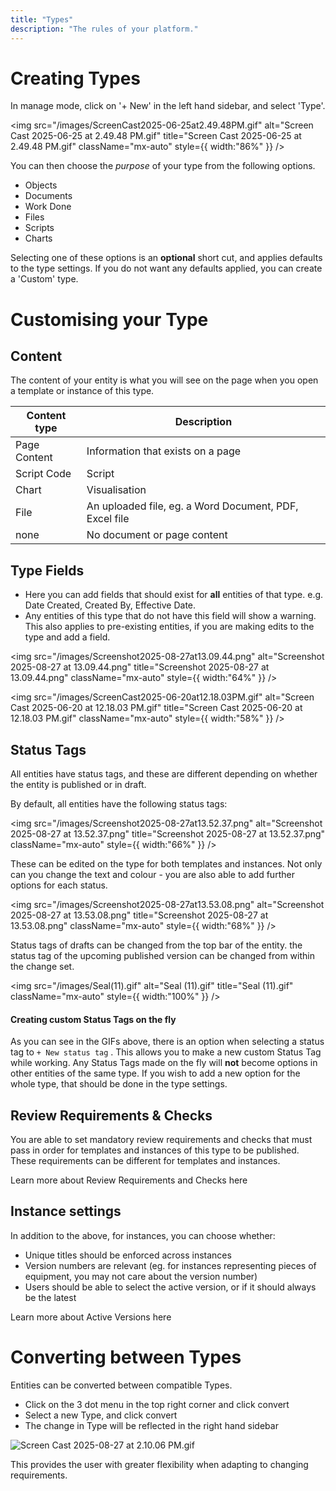 ```yaml
---
title: "Types"
description: "The rules of your platform."
---
```


# Creating Types

In manage mode, click on '\+ New' in the left hand sidebar, and select 'Type'.

<img
  src="/images/ScreenCast2025-06-25at2.49.48PM.gif"
  alt="Screen Cast 2025-06-25 at 2.49.48 PM.gif"
  title="Screen Cast 2025-06-25 at 2.49.48 PM.gif"
  className="mx-auto"
  style={{ width:"86%" }}
/>

You can then choose the _purpose_ of your type from the following options.

- Objects
- Documents
- Work Done
- Files
- Scripts
- Charts

Selecting one of these options is an **optional** short cut, and applies defaults to the type settings. If you do not want any defaults applied, you can create a 'Custom' type.

# Customising your Type

## Content

The content of your entity is what you will see on the page when you open a template or instance of this type.

| Content type | Description                                            |
| ------------ | ------------------------------------------------------ |
| Page Content | Information that exists on a page                      |
| Script Code  | Script                                                 |
| Chart        | Visualisation                                          |
| File         | An uploaded file, eg. a Word Document, PDF, Excel file |
| none         | No document or page content                            |

## Type Fields

- Here you can add fields that should exist for **all** entities of that type. e.g. Date Created, Created By, Effective Date.
- Any entities of this type that do not have this field will show a warning. This also applies to pre-existing entities, if you are making edits to the type and add a field.

<img
  src="/images/Screenshot2025-08-27at13.09.44.png"
  alt="Screenshot 2025-08-27 at 13.09.44.png"
  title="Screenshot 2025-08-27 at 13.09.44.png"
  className="mx-auto"
  style={{ width:"64%" }}
/>

<img
  src="/images/ScreenCast2025-06-20at12.18.03PM.gif"
  alt="Screen Cast 2025-06-20 at 12.18.03 PM.gif"
  title="Screen Cast 2025-06-20 at 12.18.03 PM.gif"
  className="mx-auto"
  style={{ width:"58%" }}
/>

## Status Tags

All entities have status tags, and these are different depending on whether the entity is published or in draft.

By default, all entities have the following status tags:

<img
  src="/images/Screenshot2025-08-27at13.52.37.png"
  alt="Screenshot 2025-08-27 at 13.52.37.png"
  title="Screenshot 2025-08-27 at 13.52.37.png"
  className="mx-auto"
  style={{ width:"66%" }}
/>

These can be edited on the type for both templates and instances. Not only can you change the text and colour - you are also able to add further options for each status.

<img
  src="/images/Screenshot2025-08-27at13.53.08.png"
  alt="Screenshot 2025-08-27 at 13.53.08.png"
  title="Screenshot 2025-08-27 at 13.53.08.png"
  className="mx-auto"
  style={{ width:"68%" }}
/>

Status tags of drafts can be changed from the top bar of the entity. the status tag of the upcoming published version can be changed from within the change set.

<img
  src="/images/Seal(11).gif"
  alt="Seal (11).gif"
  title="Seal (11).gif"
  className="mx-auto"
  style={{ width:"100%" }}
/>

#### Creating custom Status Tags on the fly

As you can see in the GIFs above, there is an option when selecting a status tag to `+ New status tag` . This allows you to make a new custom Status Tag while working. Any Status Tags made on the fly will **not** become options in other entities of the same type. If you wish to add a new option for the whole type, that should be done in the type settings.

## Review Requirements & Checks

You are able to set mandatory review requirements and checks that must pass in order for templates and instances of this type to be published. These requirements can be different for templates and instances.

<Tip>
  Learn more about Review Requirements and Checks here
</Tip>

## Instance settings

In addition to the above, for instances, you can choose whether:

- Unique titles should be enforced across instances
- Version numbers are relevant (eg. for instances representing pieces of equipment, you may not care about the version number)
- Users should be able to select the active version, or if it should always be the latest

<Tip>
  Learn more about Active Versions here
</Tip>

# Converting between Types

Entities can be converted between compatible Types.

- Click on the 3 dot menu in the top right corner and click convert
- Select a new Type, and click convert
- The change in Type will be reflected in the right hand sidebar

<img
  src="/images/ScreenCast2025-08-27at2.10.06PM.gif"
  alt="Screen Cast 2025-08-27 at 2.10.06 PM.gif"
  title="Screen Cast 2025-08-27 at 2.10.06 PM.gif"
  className="mx-auto"
/>

This provides the user with greater flexibility when adapting to changing requirements.